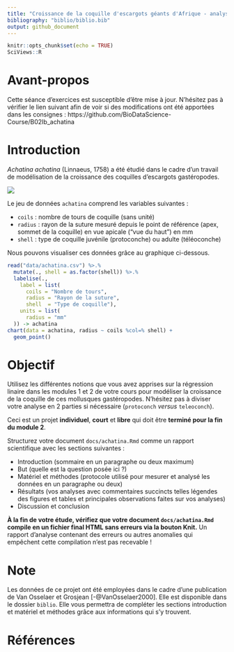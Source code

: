 ```yaml
---
title: "Croissance de la coquille d'escargots géants d'Afrique - analyse libre"
bibliography: "biblio/biblio.bib"
output: github_document
---
```


```r
knitr::opts_chunk$set(echo = TRUE)
SciViews::R
```

# Avant-propos

Cette séance d'exercices est susceptible d'être mise à jour. N'hésitez pas à vérifier le lien suivant afin de voir si des modifications ont été apportées dans les consignes : https://github.com/BioDataScience-Course/B02Ib_achatina

# Introduction

*Achatina achatina* (Linnaeus, 1758) a été étudié dans le cadre d'un travail de modélisation de la croissance des coquilles d'escargots gastéropodes.

![](images/achatina.png)

Le jeu de données `achatina` comprend les variables suivantes :

- `coils` : nombre de tours de coquille (sans unité)
- `radius` : rayon de la suture mesuré depuis le point de référence (apex, sommet de la coquille) en vue apicale ("vue du haut") en mm
- `shell` : type de coquille juvénile (protoconche) ou adulte (téléoconche)

Nous pouvons visualiser ces données grâce au graphique ci-dessous.

```r
read("data/achatina.csv") %>.%
  mutate(., shell = as.factor(shell)) %>.%
  labelise(.,
    label = list(
      coils = "Nombre de tours",
      radius = "Rayon de la suture",
      shell  = "Type de coquille"),
    units = list(
      radius = "mm"
  )) -> achatina
chart(data = achatina, radius ~ coils %col=% shell) +
  geom_point()
```

# Objectif

Utilisez les différentes notions que vous avez apprises sur la régression linaire dans les modules 1 et 2 de votre cours pour modéliser la croissance de la coquille de ces mollusques gastéropodes. N'hésitez pas à diviser votre analyse en 2 parties si nécessaire (`protoconch` *versus* `teleoconch`).

Ceci est un projet **individuel**, **court** et **libre** qui doit être **terminé pour la fin du module 2**. 

Structurez votre document `docs/achatina.Rmd` comme un rapport scientifique avec les sections suivantes :

- Introduction (sommaire en un paragraphe ou deux maximum)
- But (quelle est la question posée ici ?)
- Matériel et méthodes (protocole utilisé pour mesurer et analysé les données en un paragraphe ou deux)
- Résultats (vos analyses avec commentaires succincts telles légendes des figures et tables et principales observations faites sur vos analyses)
- Discussion et conclusion

**À la fin de votre étude, vérifiez que votre document `docs/achatina.Rmd` compile en un fichier final HTML sans erreurs via la bouton Knit.** Un rapport d'analyse contenant des erreurs ou autres anomalies qui empêchent cette compilation n'est pas recevable !

# Note

Les données de ce projet ont été employées dans le cadre d'une publication de Van Osselaer et Grosjean [-@VanOsselaer2000]. Elle est disponible dans le dossier `biblio`. Elle vous permettra de compléter les sections introduction et matériel et méthodes grâce aux informations qui s'y trouvent.

# Références {-}
